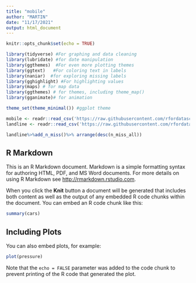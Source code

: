 ```yaml
---
title: "mobile"
author: "MARTIN"
date: "11/17/2021"
output: html_document
---
```


```r
knitr::opts_chunk$set(echo = TRUE)
```
```r
library(tidyverse) #For graphing and data cleaning 
library(lubridate) #for date manipulation
library(ggthemes)  #For even more plotting themes
library(ggtext)   #For coloring text in labels
library(naniar)  #for exploring missing labels
library(gghighlight) #For highlighting values
library(maps) # for map data
library(ggthemes) # for themes, including theme_map()
library(gganimate)# for animation

theme_set(theme_minimal()) #ggplot theme
```

```r
mobile <- readr::read_csv('https://raw.githubusercontent.com/rfordatascience/tidytuesday/master/data/2020/2020-11-10/mobile.csv')
landline <- readr::read_csv('https://raw.githubusercontent.com/rfordatascience/tidytuesday/master/data/2020/2020-11-10/landline.csv')
```
```r
landline%>%add_n_miss()%>% arrange(desc(n_miss_all))
```


## R Markdown

This is an R Markdown document. Markdown is a simple formatting syntax for authoring HTML, PDF, and MS Word documents. For more details on using R Markdown see <http://rmarkdown.rstudio.com>.

When you click the **Knit** button a document will be generated that includes both content as well as the output of any embedded R code chunks within the document. You can embed an R code chunk like this:

```r
summary(cars)
```

## Including Plots

You can also embed plots, for example:

```r
plot(pressure)
```

Note that the `echo = FALSE` parameter was added to the code chunk to prevent printing of the R code that generated the plot.
